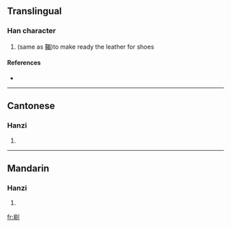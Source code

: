==Translingual==

===Han character===
{{Han char|rn=18|rad=刀|as=08|sn=10|four=|canj=日女中弓 (AVLN)}}

# (same as [[鞨]])to make ready the leather for shoes

====References====
* {{Han ref|kx=0141.240|hdz=10348.050|uh=34ED|ud=13549}}

----

==Cantonese==

===Hanzi===
{{yue-hanzi|jyut=|y=hot3}}

# {{defn|Cantonese}}

----

==Mandarin==

===Hanzi===
{{cmn-hanzi|pin=[[hé]] ([[he2]])|wg=ho<sup>2</sup>}}

# {{defn|Mandarin}}

[[fr:㓭]]